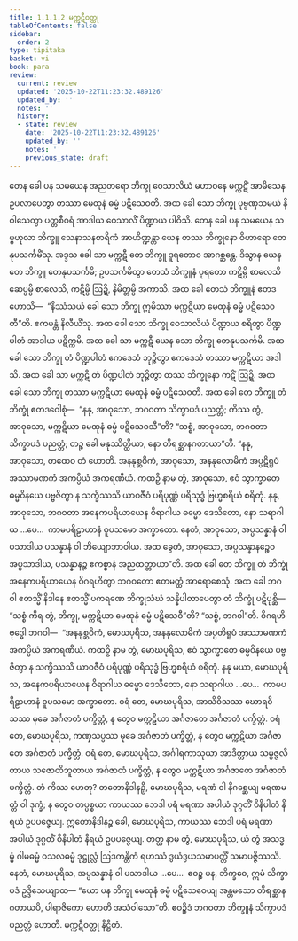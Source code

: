```yaml
---
title: 1.1.1.2 မက္ကဋီဝတ္ထု
tableOfContents: false
sidebar:
  order: 2
type: tipitaka
basket: vi
book: para
review:
  current: review
  updated: '2025-10-22T11:23:32.489126'
  updated_by: ''
  notes: ''
  history:
  - state: review
    date: '2025-10-22T11:23:32.489126'
    updated_by: ''
    notes: ''
    previous_state: draft
---
```



<ReviewStatus review={frontmatter.review} showDetails={true} />

<HypothesisAnnotation frontmatter={frontmatter} />

<DynamicBreadcrumb />

<Division number="40" book="para" e="ch" v="1" p="25">

<Paragraph number="75" book="para">
တေန ခေါ ပန သမယေန အညတရော ဘိက္ခု ဝေသာလိယံ မဟာဝနေ မက္ကဋိံ အာမိသေန ဥပလာပေတွာ တဿာ မေထုနံ ဓမ္မံ ပဋိသေဝတိ. အထ ခေါ သော ဘိက္ခု ပုဗ္ဗဏှသမယံ နိဝါသေတွာ ပတ္တစီဝရံ အာဒါယ ဝေသာလိံ ပိဏ္ဍာယ ပါဝိသိ. တေန ခေါ ပန သမယေန သမ္ဗဟုလာ ဘိက္ခူ သေနာသနစာရိကံ အာဟိဏ္ဍန္တာ ယေန တဿ ဘိက္ခုနော ဝိဟာရော တေနုပသင်္ကမိံသု. အဒ္ဒသ ခေါ သာ မက္ကဋီ တေ ဘိက္ခူ ဒူရတောဝ အာဂစ္ဆန္တေ. ဒိသွာန ယေန တေ ဘိက္ခူ တေနုပသင်္ကမိ; ဥပသင်္ကမိတွာ တေသံ ဘိက္ခူနံ ပုရတော ကဋိမ္ပိ စာလေသိ ဆေပ္ပမ္ပိ စာလေသိ, ကဋိမ္ပိ ဩဍ္ဍိ, နိမိတ္တမ္ပိ အကာသိ. အထ ခေါ တေသံ ဘိက္ခူနံ ဧတဒဟောသိ—  “နိဿံသယံ ခေါ သော ဘိက္ခု ဣမိဿာ မက္ကဋိယာ မေထုနံ ဓမ္မံ ပဋိသေဝတီ”တိ. ဧကမန္တံ နိလီယိံသု. အထ ခေါ သော ဘိက္ခု ဝေသာလိယံ ပိဏ္ဍာယ စရိတွာ ပိဏ္ဍပါတံ အာဒါယ ပဋိက္ကမိ.
</Paragraph>

</Division>
<Division number="41" book="para" e="ch" v="1" p="25">

<Paragraph number="76" book="para">
အထ ခေါ သာ မက္ကဋီ ယေန သော ဘိက္ခု တေနုပသင်္ကမိ. အထ ခေါ သော ဘိက္ခု တံ ပိဏ္ဍပါတံ ဧကဒေသံ ဘုဉ္ဇိတွာ ဧကဒေသံ တဿာ မက္ကဋိယာ အဒါသိ. အထ ခေါ သာ မက္ကဋီ တံ ပိဏ္ဍပါတံ ဘုဉ္ဇိတွာ တဿ ဘိက္ခုနော ကဋိံ ဩဍ္ဍိ. အထ ခေါ သော ဘိက္ခု တဿာ မက္ကဋိယာ မေထုနံ ဓမ္မံ ပဋိသေဝတိ.
</Paragraph>

<Paragraph number="77" book="para">
အထ ခေါ တေ ဘိက္ခူ တံ ဘိက္ခုံ ဧတဒဝေါစုံ—  “နနု, အာဝုသော, ဘဂဝတာ သိက္ခာပဒံ ပညတ္တံ; ကိဿ တွံ, အာဝုသော, မက္ကဋိယာ မေထုနံ ဓမ္မံ ပဋိသေဝသီ”တိ? “သစ္စံ, အာဝုသော, ဘဂဝတာ သိက္ခာပဒံ ပညတ္တံ; တဉ္စ ခေါ မနုဿိတ္ထိယာ, နော တိရစ္ဆာနဂတာယာ”တိ. “နနု, အာဝုသော, တထေဝ တံ ဟောတိ. အနနုစ္ဆဝိကံ, အာဝုသော, အနနုလောမိကံ အပ္ပဋိရူပံ အဿာမဏကံ အကပ္ပိယံ အကရဏီယံ. ကထဉှိ နာမ တွံ, အာဝုသော, ဧဝံ သွာက္ခာတေ ဓမ္မဝိနယေ ပဗ္ဗဇိတွာ န သက္ခိဿသိ ယာဝဇီဝံ ပရိပုဏ္ဏံ ပရိသုဒ္ဓံ ဗြဟ္မစရိယံ စရိတုံ. နနု, အာဝုသော, ဘဂဝတာ အနေကပရိယာယေန ဝိရာဂါယ ဓမ္မော ဒေသိတော, နော သရာဂါယ …ပေ…  ကာမပရိဠာဟာနံ ဝူပသမော အက္ခာတော. နေတံ, အာဝုသော, အပ္ပသန္နာနံ ဝါ ပသာဒါယ ပသန္နာနံ ဝါ ဘိယျောဘာဝါယ. အထ ခွေတံ, အာဝုသော, အပ္ပသန္နာနဉ္စေဝ အပ္ပသာဒါယ, ပသန္နာနဉ္စ ဧကစ္စာနံ အညထတ္တာယာ”တိ. အထ ခေါ တေ ဘိက္ခူ တံ ဘိက္ခုံ အနေကပရိယာယေန ဝိဂရဟိတွာ ဘဂဝတော ဧတမတ္ထံ အာရောစေသုံ.
</Paragraph>

</Division>
<Division number="42" book="para" e="ch" v="1" p="26">

<Paragraph number="78" book="para">
အထ ခေါ ဘဂဝါ ဧတသ္မိံ နိဒါနေ ဧတသ္မိံ ပကရဏေ ဘိက္ခုသံဃံ သန္နိပါတာပေတွာ တံ ဘိက္ခုံ ပဋိပုစ္ဆိ—  “သစ္စံ ကိရ တွံ, ဘိက္ခု, မက္ကဋိယာ မေထုနံ ဓမ္မံ ပဋိသေဝီ”တိ? “သစ္စံ, ဘဂဝါ”တိ. ဝိဂရဟိ ဗုဒ္ဓေါ ဘဂဝါ—  “အနနုစ္ဆဝိကံ, မောဃပုရိသ, အနနုလောမိကံ အပ္ပတိရူပံ အဿာမဏကံ အကပ္ပိယံ အကရဏီယံ. ကထဉှိ နာမ တွံ, မောဃပုရိသ, ဧဝံ သွာက္ခာတေ ဓမ္မဝိနယေ ပဗ္ဗဇိတွာ န သက္ခိဿသိ ယာဝဇီဝံ ပရိပုဏ္ဏံ ပရိသုဒ္ဓံ ဗြဟ္မစရိယံ စရိတုံ. နနု မယာ, မောဃပုရိသ, အနေကပရိယာယေန ဝိရာဂါယ ဓမ္မော ဒေသိတော, နော သရာဂါယ …ပေ…  ကာမပရိဠာဟာနံ ဝူပသမော အက္ခာတော. ဝရံ တေ, မောဃပုရိသ, အာသိဝိသဿ ဃောရဝိသဿ မုခေ အင်္ဂဇာတံ ပက္ခိတ္တံ, န တွေဝ မက္ကဋိယာ အင်္ဂဇာတေ အင်္ဂဇာတံ ပက္ခိတ္တံ. ဝရံ တေ, မောဃပုရိသ, ကဏှသပ္ပဿ မုခေ အင်္ဂဇာတံ ပက္ခိတ္တံ, န တွေဝ မက္ကဋိယာ အင်္ဂဇာတေ အင်္ဂဇာတံ ပက္ခိတ္တံ. ဝရံ တေ, မောဃပုရိသ, အင်္ဂါရကာသုယာ အာဒိတ္တာယ သမ္ပဇ္ဇလိတာယ သဇောတိဘူတာယ အင်္ဂဇာတံ ပက္ခိတ္တံ, န တွေဝ မက္ကဋိယာ အင်္ဂဇာတေ အင်္ဂဇာတံ ပက္ခိတ္တံ. တံ ကိဿ ဟေတု? တတောနိဒါနဉှိ, မောဃပုရိသ, မရဏံ ဝါ နိဂစ္ဆေယျ မရဏမတ္တံ ဝါ ဒုက္ခံ; န တွေဝ တပ္ပစ္စယာ ကာယဿ ဘေဒါ ပရံ မရဏာ အပါယံ ဒုဂ္ဂတိံ ဝိနိပါတံ နိရယံ ဥပပဇ္ဇေယျ. ဣတောနိဒါနဉ္စ ခေါ, မောဃပုရိသ, ကာယဿ ဘေဒါ ပရံ မရဏာ အပါယံ ဒုဂ္ဂတိံ ဝိနိပါတံ နိရယံ ဥပပဇ္ဇေယျ. တတ္ထ နာမ တွံ, မောဃပုရိသ, ယံ တွံ အသဒ္ဓမ္မံ ဂါမဓမ္မံ ဝသလဓမ္မံ ဒုဋ္ဌုလ္လံ ဩဒကန္တိကံ ရဟဿံ ဒွယံဒွယသမာပတ္တိံ သမာပဇ္ဇိဿသိ. နေတံ, မောဃပုရိသ, အပ္ပသန္နာနံ ဝါ ပသာဒါယ …ပေ…  ဧဝဉ္စ ပန, ဘိက္ခဝေ, ဣမံ သိက္ခာပဒံ ဥဒ္ဒိသေယျာထ—
</Paragraph>

<Paragraph number="79" book="para">
<Emphasis>“ယော ပန ဘိက္ခု မေထုနံ ဓမ္မံ ပဋိသေဝေယျ အန္တမသော တိရစ္ဆာနဂတာယပိ, ပါရာဇိကော ဟောတိ အသံဝါသော”</Emphasis>တိ.
</Paragraph>

<Paragraph number="80" book="para">
ဧဝဉ္စိဒံ ဘဂဝတာ ဘိက္ခူနံ သိက္ခာပဒံ ပညတ္တံ ဟောတိ.

</Paragraph>
</Division>

<Paragraph number="81" type="center" book="para">
မက္ကဋီဝတ္ထု နိဋ္ဌိတံ.
</Paragraph>